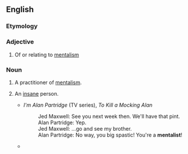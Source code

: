 ==English==

===Etymology===
{{suffix|en|mental|ist}}

===Adjective===
{{en-adj}}

# Of or relating to [[mentalism]]

===Noun===
{{en-noun}}

# A practitioner of [[mentalism]].
# {{lb|en|slang}} An [[insane]] person.
#* ''I'm Alan Partridge'' (TV series), ''To Kill a Mocking Alan''
#*: Jed Maxwell: See you next week then. We'll have that pint.
#*: Alan Partridge: Yep.
#*: Jed Maxwell: ...go and see my brother.
#*: Alan Partridge: No way, you big spastic! You're a '''mentalist'''!
#* {{quote-book|title=The Illuminations |author=Andrew O'Hagan |year=2015 |page=39 |ISBN=9780571273676 |passage=In front a staff sergeant with the new Royal Caledonians was gassing about Scullion and the regiment. 'And this major's a total fucking '''mentalist''',' he said. 'What's mental about him?' asked the lance corporal beside him. }}